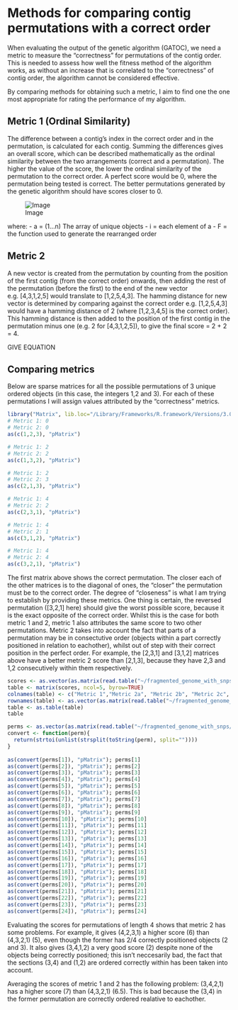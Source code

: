 Methods for comparing contig permutations with a correct order
========================================================

When evaluating the output of the genetic algorithm (GATOC), we need a metric to measure the "correctness" for permutations of the contig order. This is needed to assess how well the fitness method of the algorithm works, as without an increase that is correlated to the "correctness" of contig order, the algorithm cannot be considered effective.

By comparing methods for obtaining such a metric, I aim to find one the one most appropriate for rating the performance of my algorithm.

Metric 1 (Ordinal Similarity)
----

The difference between a contig's index in the correct order and in the permutation, is calculated for each contig. Summing the differences gives an overall score, which can be described mathematically as the ordinal similarity between the two arrangements (correct and a permutation). The higher the value of the score, the lower the ordinal similarity of the permutation to the correct order. A perfect score would be 0, where the permutation being tested is correct. The better permutations generated by the genetic algorithm should have scores closer to 0.

![Image](https://github.com/edwardchalstrey1/fragmented_genome_with_snps/blob/master/old_or_unused/figures/ordinal_similarity.png?raw=true)

where:
- a = (1...n)  The array of unique objects
- i = each element of a
- F = the function used to generate the rearranged order

Metric 2
------

A new vector is created from the permutation by counting from the position of the first contig (from the correct order) onwards, then adding the rest of the permutation (before the first) to the end of the new vector e.g. [4,3,1,2,5] would translate to [1,2,5,4,3]. The hamming distance for new vector is determined by comparing against the correct order e.g. [1,2,5,4,3] would have a hamming distance of 2 (where [1,2,3,4,5] is the correct order). This hamming distance is then added to the position of the first contig in the permutation minus one (e.g. 2 for [4,3,1,2,5]), to give the final score = 2 + 2 = 4.

GIVE EQUATION

Comparing metrics
----

Below are sparse matrices for all the possible permutations of 3 unique ordered objects (in this case, the integers 1,2 and 3). For each of these permutations I will assign values attributed by the "correctness" metrics.

```r
library("Matrix", lib.loc="/Library/Frameworks/R.framework/Versions/3.0/Resources/library")
# Metric 1: 0
# Metric 2: 0
as(c(1,2,3), "pMatrix")

# Metric 1: 2
# Metric 2: 2
as(c(1,3,2), "pMatrix")

# Metric 1: 2
# Metric 2: 3
as(c(2,1,3), "pMatrix")

# Metric 1: 4
# Metric 2: 2
as(c(2,3,1), "pMatrix")

# Metric 1: 4
# Metric 2: 1
as(c(3,1,2), "pMatrix")

# Metric 1: 4
# Metric 2: 4
as(c(3,2,1), "pMatrix")
```

The first matrix above shows the correct permutation. The closer each of the other matrices is to the diagonal of ones, the "closer" the permutation must be to the correct order. The degree of "closeness" is what I am trying to establish by providing these metrics. One thing is certain, the reversed permutation ([3,2,1] here) should give the worst possible score, because it is the exact opposite of the correct order. Whilst this is the case for both metric 1 and 2, metric 1 also attributes the same score to two other permutations. Metric 2 takes into account the fact that parts of a permutation may be in consectutive order (objects within a part correctly positioned in relation to eachother), whilst out of step with their correct position in the perfect order. For example, the [2,3,1] and [3,1,2] matrices above have a better metric 2 score than [2,1,3], because they have 2,3 and 1,2 consecutively within them respectively.

```r
scores <- as.vector(as.matrix(read.table("~/fragmented_genome_with_snps/test/1-4_metric_scores.txt", quote="\"")))
table <- matrix(scores, ncol=5, byrow=TRUE)
colnames(table) <- c("Metric 1","Metric 2a", "Metric 2b", "Metric 2c", "Average of Metrics 1 and 2")
rownames(table) <- as.vector(as.matrix(read.table("~/fragmented_genome_with_snps/test/1-4_perms.txt", quote="\"")))
table <- as.table(table)
table
```

```r
perms <- as.vector(as.matrix(read.table("~/fragmented_genome_with_snps/test/1-4_perms.txt", quote="\"")))
convert <- function(perm){
  return(strtoi(unlist(strsplit(toString(perm), split=""))))
}
 
as(convert(perms[1]), "pMatrix"); perms[1]
as(convert(perms[2]), "pMatrix"); perms[2]
as(convert(perms[3]), "pMatrix"); perms[3]
as(convert(perms[4]), "pMatrix"); perms[4]
as(convert(perms[5]), "pMatrix"); perms[5]
as(convert(perms[6]), "pMatrix"); perms[6]
as(convert(perms[7]), "pMatrix"); perms[7]
as(convert(perms[8]), "pMatrix"); perms[8]
as(convert(perms[9]), "pMatrix"); perms[9]
as(convert(perms[10]), "pMatrix"); perms[10]
as(convert(perms[11]), "pMatrix"); perms[11]
as(convert(perms[12]), "pMatrix"); perms[12]
as(convert(perms[13]), "pMatrix"); perms[13]
as(convert(perms[14]), "pMatrix"); perms[14]
as(convert(perms[15]), "pMatrix"); perms[15]
as(convert(perms[16]), "pMatrix"); perms[16]
as(convert(perms[17]), "pMatrix"); perms[17]
as(convert(perms[18]), "pMatrix"); perms[18]
as(convert(perms[19]), "pMatrix"); perms[19]
as(convert(perms[20]), "pMatrix"); perms[20]
as(convert(perms[21]), "pMatrix"); perms[21]
as(convert(perms[22]), "pMatrix"); perms[22]
as(convert(perms[23]), "pMatrix"); perms[23]
as(convert(perms[24]), "pMatrix"); perms[24]

```

Evaluating the scores for permutations of length 4 shows that metric 2 has some problems. For example, it gives (4,2,3,1) a higher score (6) than (4,3,2,1) (5), even though the former has 2/4 correctly positioned objects (2 and 3). It also gives (3,4,1,2) a very good score (2) despite none of the objects being correctly positioned; this isn't neccesarily bad, the fact that the sections (3,4) and (1,2) are ordered correctly within has been taken into account.

Averaging the scores of metric 1 and 2 has the following problem: (3,4,2,1) has a higher score (7) than (4,3,2,1) (6.5). This is bad because the (3,4) in the former permutation are correctly ordered realative to eachother.